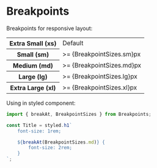 
<Meta title="Styles/Breakpoints" />

# Breakpoints

Breakpoints for responsive layout:

<table>
    <tr>
        <th>Extra Small (xs)</th>
        <td>Default</td>
    </tr>
    <tr>
        <th>Small (sm)</th>
        <td>>= {BreakpointSizes.sm}px</td>
    </tr>
    <tr>
        <th>Medium (md)</th>
        <td>>= {BreakpointSizes.md}px</td>
    </tr>
    <tr>
        <th>Large (lg)</th>
        <td>>= {BreakpointSizes.lg}px</td>
    </tr>
    <tr>
        <th>Extra Large (xl)</th>
        <td>>= {BreakpointSizes.xl}px</td>
    </tr>
</table>

Using in styled component:

```jsx
import { breakAt, BreakpointSizes } from Breakpoints;

const Title = styled.h1`
    font-size: 1rem;

    ${breakAt(BreakpointSizes.md)} {
        font-size: 2rem;
    }
`;
```
